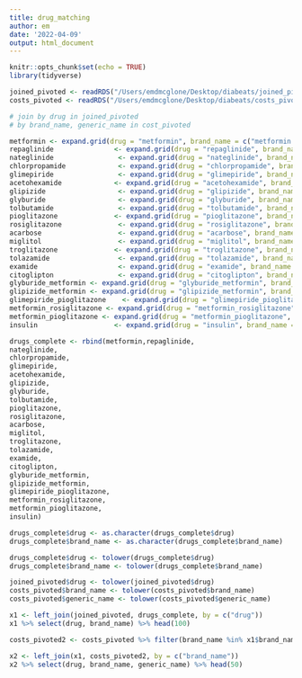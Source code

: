 ```yaml
---
title: drug_matching
author: em
date: '2022-04-09'
output: html_document
---
```


```r
knitr::opts_chunk$set(echo = TRUE)
library(tidyverse)
```

```r
joined_pivoted <- readRDS("/Users/emdmcglone/Desktop/diabeats/joined_pivoted.RDS")
costs_pivoted <- readRDS("/Users/emdmcglone/Desktop/diabeats/costs_pivoted.RDS")

# join by drug in joined_pivoted
# by brand_name, generic_name in cost_pivoted
```
  

```r
metformin <- expand.grid(drug = "metformin", brand_name = c("metformin hcl"))
repaglinide               <- expand.grid(drug = "repaglinide", brand_name = c("repaglinide"))
nateglinide                <- expand.grid(drug = "nateglinide", brand_name = c("nateglinide"))
chlorpropamide             <- expand.grid(drug = "chlorpropamide", brand_name = c("chloropropamide"))
glimepiride                <- expand.grid(drug = "glimepiride", brand_name = c("glimepiride"))
acetohexamide             <- expand.grid(drug = "acetohexamide", brand_name = c("acetohexamide"))
glipizide                  <- expand.grid(drug = "glipizide", brand_name = c("glipizide"))
glyburide                  <- expand.grid(drug = "glyburide", brand_name = c("glyburide"))
tolbutamide                <- expand.grid(drug = "tolbutamide", brand_name = c("tolbutamide"))
pioglitazone              <- expand.grid(drug = "pioglitazone", brand_name = c("pioglitazone hcl"))
rosiglitazone              <- expand.grid(drug = "rosiglitazone", brand_name = c("Avandia"))
acarbose                   <- expand.grid(drug = "acarbose", brand_name = c("acarbose"))
miglitol                   <- expand.grid(drug = "miglitol", brand_name = c("miglitol"))
troglitazone              <- expand.grid(drug = "troglitazone", brand_name = c("troglitazone"))
tolazamide                 <- expand.grid(drug = "tolazamide", brand_name = c("tolazamide"))
examide                    <- expand.grid(drug = "examide", brand_name = c("examide"))
citoglipton                <- expand.grid(drug = "citoglipton", brand_name = c("citoglipton"))
glyburide_metformin <- expand.grid(drug = "glyburide_metformin", brand_name = c("glyburide_metformin"))
glipizide_metformin	<- expand.grid(drug = "glipizide_metformin", brand_name = c("glipizide_metformin"))			
glimepiride_pioglitazone	<- expand.grid(drug = "glimepiride_pioglitazone", brand_name = c("glimepiride_pioglitazone"))			
metformin_rosiglitazone	<- expand.grid(drug = "metformin_rosiglitazone", brand_name = c("metformin_rosiglitazone"))			
metformin_pioglitazone <- expand.grid(drug = "metformin_pioglitazone", brand_name = c("metformin_pioglitazone"))
insulin                   <- expand.grid(drug = "insulin", brand_name = c("insulin syringe"))

drugs_complete <- rbind(metformin,repaglinide,              
nateglinide,
chlorpropamide,
glimepiride,
acetohexamide,
glipizide,
glyburide,
tolbutamide,
pioglitazone,
rosiglitazone,
acarbose,
miglitol,
troglitazone,
tolazamide,
examide,
citoglipton,
glyburide_metformin,
glipizide_metformin,		
glimepiride_pioglitazone,		
metformin_rosiglitazone,
metformin_pioglitazone,
insulin)
```


```r
drugs_complete$drug <- as.character(drugs_complete$drug)
drugs_complete$brand_name <- as.character(drugs_complete$brand_name)

drugs_complete$drug <- tolower(drugs_complete$drug)
drugs_complete$brand_name <- tolower(drugs_complete$brand_name)

joined_pivoted$drug <- tolower(joined_pivoted$drug)
costs_pivoted$brand_name <- tolower(costs_pivoted$brand_name)
costs_pivoted$generic_name <- tolower(costs_pivoted$generic_name)
```

```r
x1 <- left_join(joined_pivoted, drugs_complete, by = c("drug"))
x1 %>% select(drug, brand_name) %>% head(100)
```

```r
costs_pivoted2 <- costs_pivoted %>% filter(brand_name %in% x1$brand_name)

x2 <- left_join(x1, costs_pivoted2, by = c("brand_name"))
x2 %>% select(drug, brand_name, generic_name) %>% head(50)
```